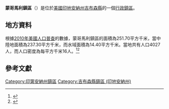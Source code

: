 {{noteTA
|G1=USState
|G2=地名
|G3=Unit
}}
{{Infobox settlement
|official_name            = 蒙哥馬利鎮區
|native_name = Montgomery Township
|settlement_type          = [[行政鎮區|行政鎮區]]
|image_skyline            = Weber Village Site, northern portion.jpg
|imagesize                = 250px
|image_map                = Map highlighting Montgomery Township, Gibson County, Indiana.svg
|mapsize                  = 250px
|pushpin_map  =USA Indiana
|pushpin_label = 蒙哥馬利鎮區
|pushpin_label_position   = top
|pushpin_map_caption      = 蒙哥馬利鎮區在印地安納州的位置
|subdivision_type         = [[世界政區索引|國家]]
|subdivision_type1        = [[美国州份|州份]]
|subdivision_type2        = [[印地安納州行政区划|縣]]
|subdivision_name         = [[美国|美国]]
|subdivision_name1        = [[印地安納州|印地安納州]]
|subdivision_name2        = [[吉布森縣_(印地安納州)|吉布森縣]]
|elevation_ft             = 459
|elevation_m              = 140
|timezone                 = [[北美东部時區|北美东部時區]]
|area_total_km2           = 251.70
|area_land_km2            = 237.30
|area_water_km2           = 14.40
|area_total_sq_mi         = 
|area_land_sq_mi          = 
|area_water_sq_mi         = 
|population_as_of         = [[2010年美國人口普查|2010]]
|population_footnotes     = 
|population_total         = 4027
|population_density_km2   = auto
|population_density_sq_mi = auto
|utc_offset               = -5
|coordinates              = {{coord|38|17|15|N|87|43|46|W|type:city_region:US-AL_source:GNS-enwiki|display=inline,title}}
| coor_pinpoint           = 
| coordinates_footnotes   = 
|timezone_DST             = EDT
|utc_offset_DST           = -4
|postal_code_type         = [[美國郵區編號|郵區編號]]
|postal_code              = 47665
|area_code                = {{link-en|电话区号812|Area code 812|812}}
|blank_name = [[地名信息系统|GNIS ID]]
|blank_info = 453649
}}
'''蒙哥馬利鎮區'''（{{lang-en|Montgomery Township}}）是位於[[美國|美國]][[印地安納州|印地安納州]][[吉布森縣_(印地安納州)|吉布森縣]]的一個[[行政鎮區|行政鎮區]]。

== 地方資料 ==
根據[[2010年美國人口普查|2010年美國人口普查]]的數據，蒙哥馬利鎮區的面積為251.70平方千米，當中陸地面積為237.30平方千米，而水域面積為14.40平方千米。當地共有人口4027人，而人口密度為每平方千米16人。<ref name="GR8">{{cite web|url=http://factfinder2.census.gov|publisher=[[美国人口调查局|美国人口调查局]]|accessdate=2011-05-14|title=American FactFinder|archive-date=2013-09-11|archive-url=https://web.archive.org/web/20130911234518/http://factfinder2.census.gov/|dead-url=no}}</ref><ref>{{cite web|url=https://www.citypopulation.de/en/usa/illinois/admin/|title=USA: Illinois (Counties and Townships) - City Population|accessdate=2020-07-16|archive-date=2020-04-22|archive-url=https://web.archive.org/web/20200422090607/https://www.citypopulation.de/en/usa/illinois/admin/|dead-url=no}}</ref>

== 參考文獻 ==
{{reflist}}

{{吉布森縣 (印地安納州)}}

{{DEFAULTSORT:Montgomery Township}}
[[Category:印第安納州鎮區|Category:印第安納州鎮區]]
[[Category:吉布森縣鎮區_(印地安納州)|Category:吉布森縣鎮區 (印地安納州)]]

{{Indiana-geo-stub}}